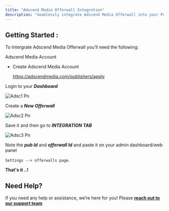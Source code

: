 ```yaml
---
title: "Adscend Media Offerwall Integration"
description: "Seamlessly integrate Adscend Media Offerwall into your Pocket Script application"
---
```


## **Getting Started** :

To Intergrate Adscend Media Offerwall you’ll need the following:

Adscend Media Account

- Create Adscend Media Account

  https://adscendmedia.com/publishers/apply

Login to your **_Dashboard_**

![Adsc1 Pn](/images/adsc1.png)

Create a **_New Offerwall_**

![Adsc2 Pn](/images/adsc2.png)

Save it and then go to **_INTEGRATION TAB_**

![Adsc3 Pn](/images/adsc3.png)

Note the **_pub Id_** and **_offerwall Id_** and paste it on your admin dashboard/web panel

`Settings --> offerwalls page`.

**That's it ..\!**

## **Need Help?**

If you need any help or assistance, we’re here for you\! Please [**reach out to our support team**](https://droidoxy.com/support/)